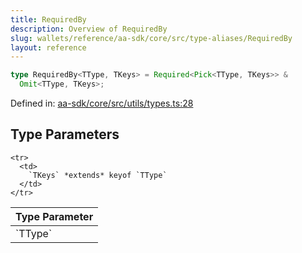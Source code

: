 ```yaml
---
title: RequiredBy
description: Overview of RequiredBy
slug: wallets/reference/aa-sdk/core/src/type-aliases/RequiredBy
layout: reference
---
```


```ts
type RequiredBy<TType, TKeys> = Required<Pick<TType, TKeys>> &
  Omit<TType, TKeys>;
```

Defined in: [aa-sdk/core/src/utils/types.ts:28](https://github.com/alchemyplatform/aa-sdk/blob/da19afd63b0ba06a4de95b0d2d7871f64d546304/aa-sdk/core/src/utils/types.ts#L28)

## Type Parameters

<table>
  <thead>
    <tr>
      <th align="left">Type Parameter</th>
    </tr>
  </thead>

  <tbody>
    <tr>
      <td>
        `TType`
      </td>
    </tr>

    <tr>
      <td>
        `TKeys` *extends* keyof `TType`
      </td>
    </tr>

  </tbody>
</table>
